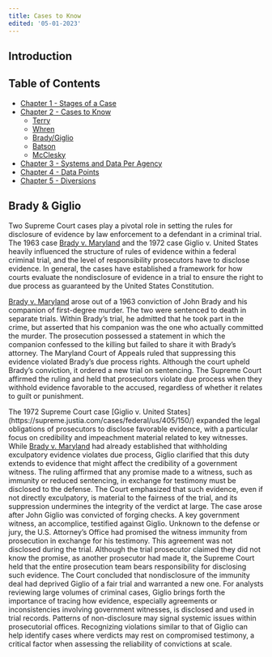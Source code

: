 ```yaml
---
title: Cases to Know
edited: '05-01-2023'
---
```

<section id="introduction">

## Introduction
 
## Table of Contents
 - [Chapter 1 - Stages of a Case](https://github.com/Justice-Innovation-Lab/prosecutor-analytics/blob/main/starting-out/criminal_justice_explainer/chapter-1.mdx)
 - [Chapter 2 - Cases to Know](https://github.com/Justice-Innovation-Lab/prosecutor-analytics/blob/main/starting-out/criminal_justice_explainer/chapter-2.mdx)
    - [Terry]()
    - [Whren]()
    - [Brady/Giglio](https://github.com/Justice-Innovation-Lab/prosecutor-analytics/blob/main/starting-out/criminal_justice_explainer/chapter-2.mdx#brady-giglio)
    - [Batson]()
    - [McClesky]()
 - [Chapter 3 - Systems and Data Per Agency](https://github.com/Justice-Innovation-Lab/prosecutor-analytics/blob/main/starting-out/criminal_justice_explainer/chapter-3.mdx)
 - [Chapter 4 - Data Points](https://github.com/Justice-Innovation-Lab/prosecutor-analytics/blob/main/starting-out/criminal_justice_explainer/chapter-4.mdx)
 - [Chapter 5 - Diversions](https://github.com/Justice-Innovation-Lab/prosecutor-analytics/blob/main/starting-out/criminal_justice_explainer/chapter-5.mdx)
 
</section>

<section id="brady-giglio">

## Brady & Giglio
Two Supreme Court cases play a pivotal role in setting the rules for disclosure of evidence by law enforcement to a defendant in a criminal trial. The 1963 case [Brady v. Maryland](https://supreme.justia.com/cases/federal/us/373/83/) and the 1972 case Giglio v. United States heavily influenced the structure of rules of evidence within a federal criminal trial, and the level of responsibility prosecutors have to disclose evidence. In general, the cases have established a framework for how courts evaluate the nondisclosure of evidence in a trial to ensure the right to due process as guaranteed by the United States Constitution. 

<ins>Brady v. Maryland</ins> arose out of a 1963 conviction of John Brady and his companion of first-degree murder. The two were sentenced to death in separate trials. Within Brady’s trial, he admitted that he took part in the crime, but asserted that his companion was the one who actually committed the murder. The prosecution possessed a statement in which the companion confessed to the killing but failed to share it with Brady’s attorney. The Maryland Court of Appeals ruled that suppressing this evidence violated Brady’s due process rights. Although the court upheld Brady’s conviction, it ordered a new trial on sentencing. The Supreme Court affirmed the ruling and held that prosecutors violate due process when they withhold evidence favorable to the accused, regardless of whether it relates to guilt or punishment.

</section> The 1972 Supreme Court case [Giglio v. United States] (https://supreme.justia.com/cases/federal/us/405/150/) expanded the legal obligations of prosecutors to disclose favorable evidence, with a particular focus on credibility and impeachment material related to key witnesses. While <ins>Brady v. Maryland</ins> had already established that withholding exculpatory evidence violates due process, Giglio clarified that this duty extends to evidence that might affect the credibility of a government witness. The ruling affirmed that any promise made to a witness, such as immunity or reduced sentencing, in exchange for testimony must be disclosed to the defense. The Court emphasized that such evidence, even if not directly exculpatory, is material to the fairness of the trial, and its suppression undermines the integrity of the verdict at large.

</section> The case arose after John Giglio was convicted of forging checks. A key government witness, an accomplice, testified against Giglio. Unknown to the defense or jury, the U.S. Attorney’s Office had promised the witness immunity from prosecution in exchange for his testimony. This agreement was not disclosed during the trial. Although the trial prosecutor claimed they did not know the promise, as another prosecutor had made it, the Supreme Court held that the entire prosecution team bears responsibility for disclosing such evidence. The Court concluded that nondisclosure of the immunity deal had deprived Giglio of a fair trial and warranted a new one.

</section> For analysts reviewing large volumes of criminal cases, Giglio brings forth the importance of tracing how evidence, especially agreements or inconsistencies involving government witnesses, is disclosed and used in trial records. Patterns of non-disclosure may signal systemic issues within prosecutorial offices. Recognizing violations similar to that of Giglio can help identify cases where verdicts may rest on compromised testimony, a critical factor when assessing the reliability of convictions at scale.

